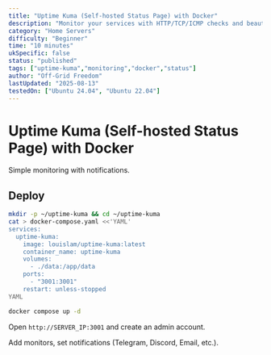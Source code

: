 ```yaml
---
title: "Uptime Kuma (Self-hosted Status Page) with Docker"
description: "Monitor your services with HTTP/TCP/ICMP checks and beautiful status pages."
category: "Home Servers"
difficulty: "Beginner"
time: "10 minutes"
ukSpecific: false
status: "published"
tags: ["uptime-kuma","monitoring","docker","status"]
author: "Off-Grid Freedom"
lastUpdated: "2025-08-13"
testedOn: ["Ubuntu 24.04", "Ubuntu 22.04"]
---
```


# Uptime Kuma (Self-hosted Status Page) with Docker

Simple monitoring with notifications.

## Deploy

```bash
mkdir -p ~/uptime-kuma && cd ~/uptime-kuma
cat > docker-compose.yaml <<'YAML'
services:
  uptime-kuma:
    image: louislam/uptime-kuma:latest
    container_name: uptime-kuma
    volumes:
      - ./data:/app/data
    ports:
      - "3001:3001"
    restart: unless-stopped
YAML

docker compose up -d
```

Open `http://SERVER_IP:3001` and create an admin account.

Add monitors, set notifications (Telegram, Discord, Email, etc.).
